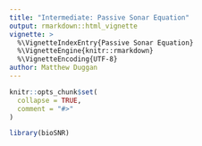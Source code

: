 ```yaml
---
title: "Intermediate: Passive Sonar Equation"
output: rmarkdown::html_vignette
vignette: >
  %\VignetteIndexEntry{Passive Sonar Equation}
  %\VignetteEngine{knitr::rmarkdown}
  %\VignetteEncoding{UTF-8}
author: Matthew Duggan
---
```


```r
knitr::opts_chunk$set(
  collapse = TRUE,
  comment = "#>"
)
```

```r
library(bioSNR)
```
